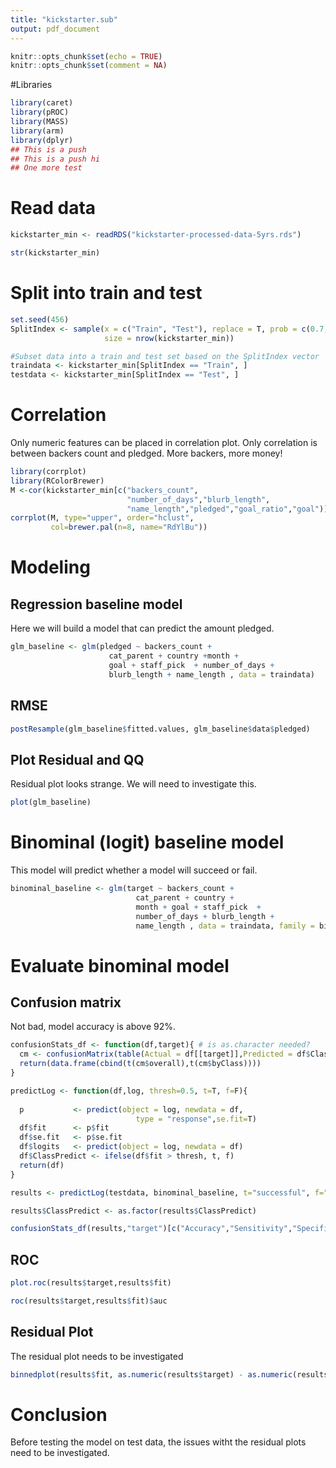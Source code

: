 ```yaml
---
title: "kickstarter.sub"
output: pdf_document
---
```


```r
knitr::opts_chunk$set(echo = TRUE)
knitr::opts_chunk$set(comment = NA)
```

#Libraries 
```r
library(caret)
library(pROC)
library(MASS)
library(arm)
library(dplyr)
## This is a push
## This is a push hi
## One more test
```

# Read data
```r
kickstarter_min <- readRDS("kickstarter-processed-data-5yrs.rds")

str(kickstarter_min)
```

# Split into train and test 
```r
set.seed(456) 
SplitIndex <- sample(x = c("Train", "Test"), replace = T, prob = c(0.7,0.3), 
                     size = nrow(kickstarter_min))

#Subset data into a train and test set based on the SplitIndex vector
traindata <- kickstarter_min[SplitIndex == "Train", ]
testdata <- kickstarter_min[SplitIndex == "Test", ]
```

# Correlation 
Only numeric features can be placed in correlation plot. Only correlation is between backers count and pledged. More backers, more money!

```r
library(corrplot)
library(RColorBrewer)
M <-cor(kickstarter_min[c("backers_count",
                          "number_of_days","blurb_length",
                          "name_length","pledged","goal_ratio","goal")])
corrplot(M, type="upper", order="hclust",
         col=brewer.pal(n=8, name="RdYlBu"))
```



# Modeling

## Regression baseline model 

Here we will build a model that can predict the amount pledged. 

```r
glm_baseline <- glm(pledged ~ backers_count + 
                      cat_parent + country +month + 
                      goal + staff_pick  + number_of_days +
                      blurb_length + name_length , data = traindata)
```

## RMSE
```r
postResample(glm_baseline$fitted.values, glm_baseline$data$pledged)
```


## Plot Residual and QQ
Residual plot looks strange. We will need to investigate this.

```r
plot(glm_baseline)
```

# Binominal (logit) baseline model 
This model will predict whether a model will succeed or fail.

```r
binominal_baseline <- glm(target ~ backers_count +
                            cat_parent + country +
                            month + goal + staff_pick  +
                            number_of_days + blurb_length +
                            name_length , data = traindata, family = binomial)
```

# Evaluate binominal model 

## Confusion matrix 

Not bad, model accuracy is above 92%.
```r
confusionStats_df <- function(df,target){ # is as.character needed?
  cm <- confusionMatrix(table(Actual = df[[target]],Predicted = df$ClassPredict))
  return(data.frame(cbind(t(cm$overall),t(cm$byClass))))
}

predictLog <- function(df,log, thresh=0.5, t=T, f=F){
    
  p           <- predict(object = log, newdata = df,
                            type = "response",se.fit=T)
  df$fit      <- p$fit
  df$se.fit   <- p$se.fit
  df$logits   <- predict(object = log, newdata = df)
  df$ClassPredict <- ifelse(df$fit > thresh, t, f)
  return(df)
}

results <- predictLog(testdata, binominal_baseline, t="successful", f="failed")

results$ClassPredict <- as.factor(results$ClassPredict)

confusionStats_df(results,"target")[c("Accuracy","Sensitivity","Specificity","Precision")]

```

## ROC 
```r
plot.roc(results$target,results$fit)
```

```r
roc(results$target,results$fit)$auc
```

## Residual Plot
The residual plot needs to be investigated
```r
binnedplot(results$fit, as.numeric(results$target) - as.numeric(results$ClassPredict))
```



# Conclusion
Before testing the model on test data, the issues witht the residual plots need to be investigated.

